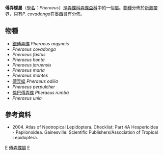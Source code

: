 {{NoteTA
|G1=Butterfly
}}
{{Automatic Taxobox
| taxon = Pheraeus
| authority = Godman , [1901]
| image = Pheraeus odilia.jpg
| image_caption = [[傅弄蝶|傅弄蝶]]<br />''Pheraeus odilia''
| type_species = [[傅弄蝶|傅弄蝶]]<br />''Carystus epidius''
| type_species_authority = Mabille, 1891
| subdivision_ranks = [[物種|物種]]
| subdivision = 共11種，詳見正文。
| synonyms =
}}

'''傅弄蝶屬'''（[[學名|學名]]：''Pheraeus''）是[[弄蝶科|弄蝶科]][[弄蝶亞科|弄蝶亞科]]中的一個[[屬|屬]]。[[物種|物種]]分佈於[[新熱帶界|新熱帶界]]，只有''P. covadonga''在[[墨西哥|墨西哥]]有分佈。

== 物種 ==
* [[銀傅弄蝶|銀傅弄蝶]] ''Pheraeus argynnis''
* ''Pheraeus covadonga''
* ''Pheraeus fastus''
* ''Pheraeus honta''
* ''Pheraeus jaruensis''
* ''Pheraeus maria''
* ''Pheraeus montes''
* [[傅弄蝶|傅弄蝶]] ''Pheraeus odilia''
* ''Pheraeus perpulcher''
* [[倫巴傅弄蝶|倫巴傅弄蝶]] ''Pheraeus rumba''
* ''Pheraeus unia''

== 參考資料 ==
<references/>
* {{aut|Lamas G ed.}} 2004. Atlas of Neotropical Lepidoptera. Checklist: Part 4A Hesperioidea - Papiionoidea. Gainesville: Scientific Publishers/Association of Tropical Lepidoptera.

{{Commons category|Pheraeus}}

{{taxonbar}}
[[Category:_1901年描述的分类群|F]]
[[Category:傅弄蝶屬|]]
[[Category:紫弄蝶族|F]]